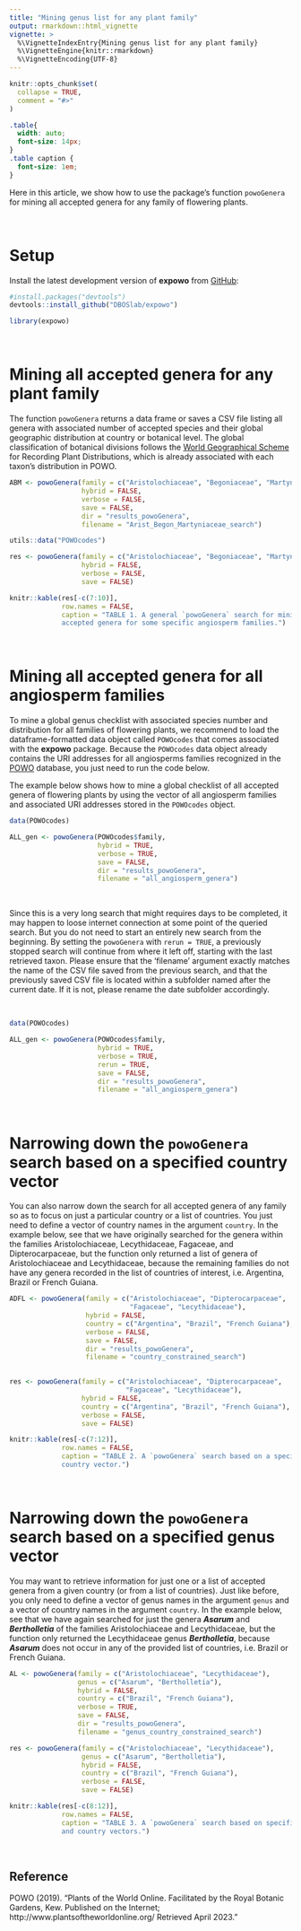 ```yaml
---
title: "Mining genus list for any plant family"
output: rmarkdown::html_vignette
vignette: >
  %\VignetteIndexEntry{Mining genus list for any plant family}
  %\VignetteEngine{knitr::rmarkdown}
  %\VignetteEncoding{UTF-8}
---
```


```r
knitr::opts_chunk$set(
  collapse = TRUE,
  comment = "#>"
)
```

```css
.table{
  width: auto;
  font-size: 14px;
}
.table caption {
  font-size: 1em;
}
```

Here in this article, we show how to use the package's function `powoGenera` for
mining all accepted genera for any family of flowering plants.\

\

# Setup

Install the latest development version of __expowo__ from 
[GitHub](https://github.com/):

``` r
#install.packages("devtools")
devtools::install_github("DBOSlab/expowo")
```
```r
library(expowo)
```

\

# Mining all accepted genera for any plant family

The function `powoGenera` returns a data frame or saves a CSV file listing all 
genera with associated number of accepted species and their global geographic 
distribution at country or botanical level. The global classification of 
botanical divisions follows the 
[World Geographical Scheme](https://www.tdwg.org/standards/wgsrpd/)
for Recording Plant Distributions, which is already associated with each taxon's
distribution in POWO.\

```r
ABM <- powoGenera(family = c("Aristolochiaceae", "Begoniaceae", "Martyniaceae"),
                  hybrid = FALSE,
                  verbose = FALSE,
                  save = FALSE,
                  dir = "results_powoGenera",
                  filename = "Arist_Begon_Martyniaceae_search")
```

```r
utils::data("POWOcodes")

res <- powoGenera(family = c("Aristolochiaceae", "Begoniaceae", "Martyniaceae"),
                  hybrid = FALSE,
                  verbose = FALSE,
                  save = FALSE)

knitr::kable(res[-c(7:10)],
             row.names = FALSE,
             caption = "TABLE 1. A general `powoGenera` search for mining all 
             accepted genera for some specific angiosperm families.")
```

\

# Mining all accepted genera for all angiosperm families

To mine a global genus checklist with associated species number and distribution 
for all families of flowering plants, we recommend to load the 
dataframe-formatted data object called `POWOcodes` that comes associated with 
the __expowo__ package. Because the `POWOcodes` data object already contains the 
URI addresses for all angiosperms families recognized in the 
[POWO](https://powo.science.kew.org) database, you just need to run the code 
below.\

The example below shows how to mine a global checklist of all accepted genera of
flowering plants by using the vector of all angiosperm families and associated 
URI addresses stored in the `POWOcodes` object.\

```r
data(POWOcodes)

ALL_gen <- powoGenera(POWOcodes$family,
                      hybrid = TRUE,
                      verbose = TRUE,
                      save = FALSE,
                      dir = "results_powoGenera",
                      filename = "all_angiosperm_genera")
```

\

Since this is a very long search that might requires days to be completed, it 
may happen to loose internet connection at some point of the queried search.
But you do not need to start an entirely new search from the beginning. By 
setting the `powoGenera` with `rerun = TRUE`, a previously stopped search will 
continue from where it left off, starting with the last retrieved taxon. Please 
ensure that the 'filename' argument exactly matches the name of the CSV file 
saved from the previous search, and that the previously saved CSV file is 
located within a subfolder named after the current date. If it is not, please 
rename the date subfolder accordingly.

\

```r
data(POWOcodes)

ALL_gen <- powoGenera(POWOcodes$family,
                      hybrid = TRUE,
                      verbose = TRUE,
                      rerun = TRUE,
                      save = FALSE,
                      dir = "results_powoGenera",
                      filename = "all_angiosperm_genera")
```

\

# Narrowing down the `powoGenera` search based on a specified country vector

You can also narrow down the search for all accepted genera of any family so as 
to focus on just a particular country or a list of countries. You just need to 
define a vector of country names in the argument `country`. In the example 
below, see that we have originally searched for the genera within the families Aristolochiaceae, Lecythidaceae, Fagaceae, and Dipterocarpaceae, 
but the function only returned a list of genera of Aristolochiaceae and 
Lecythidaceae, because the remaining families do not have any genera 
recorded in the list of countries of interest, i.e. Argentina, Brazil 
or French Guiana.\

```r
ADFL <- powoGenera(family = c("Aristolochiaceae", "Dipterocarpaceae", 
                              "Fagaceae", "Lecythidaceae"),
                   hybrid = FALSE,
                   country = c("Argentina", "Brazil", "French Guiana"),
                   verbose = FALSE,
                   save = FALSE,
                   dir = "results_powoGenera",
                   filename = "country_constrained_search")
  
```

```r
res <- powoGenera(family = c("Aristolochiaceae", "Dipterocarpaceae", 
                             "Fagaceae", "Lecythidaceae"),
                  hybrid = FALSE,
                  country = c("Argentina", "Brazil", "French Guiana"),
                  verbose = FALSE,
                  save = FALSE)

knitr::kable(res[-c(7:12)],
             row.names = FALSE,
             caption = "TABLE 2. A `powoGenera` search based on a specified 
             country vector.")
```

\

# Narrowing down the `powoGenera` search based on a specified genus vector

You may want to retrieve information for just one or a list of accepted 
genera from a given country (or from a list of countries). Just like before,
you only need to define a vector of genus names in the argument `genus` and
a vector of country names in the argument `country`. In the example below,
see that we have again searched for just the genera ***Asarum*** and 
***Bertholletia*** of the families Aristolochiaceae and Lecythidaceae, 
but the function only returned the Lecythidaceae genus ***Bertholletia***, 
because ***Asarum*** does not occur in any of the provided list of countries, 
i.e. Brazil or French Guiana.\

```r
AL <- powoGenera(family = c("Aristolochiaceae", "Lecythidaceae"), 
                 genus = c("Asarum", "Bertholletia"),
                 hybrid = FALSE,
                 country = c("Brazil", "French Guiana"),
                 verbose = TRUE,
                 save = FALSE,
                 dir = "results_powoGenera",
                 filename = "genus_country_constrained_search")
```

```r
res <- powoGenera(family = c("Aristolochiaceae", "Lecythidaceae"),
                  genus = c("Asarum", "Bertholletia"),
                  hybrid = FALSE,
                  country = c("Brazil", "French Guiana"),
                  verbose = FALSE,
                  save = FALSE)

knitr::kable(res[-c(8:12)],
             row.names = FALSE,
             caption = "TABLE 3. A `powoGenera` search based on specified genus 
             and country vectors.")
```
\

## Reference

POWO (2019). "Plants of the World Online. Facilitated by the Royal Botanic Gardens, Kew. Published on the Internet; http://www.plantsoftheworldonline.org/ Retrieved April 2023."
